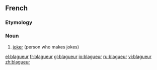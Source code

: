 ==French==

===Etymology===
{{suffix|blaguer|eur|lang=fr}}

===Noun===
{{fr-noun|m|f=blagueuse}}

# [[joker]] (person who makes jokes)

[[el:blagueur]]
[[fr:blagueur]]
[[gl:blagueur]]
[[io:blagueur]]
[[ru:blagueur]]
[[vi:blagueur]]
[[zh:blagueur]]